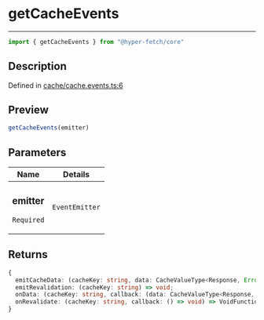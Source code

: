 

# getCacheEvents

<div class="api-docs__separator" data-reactroot="">

---

</div><div class="api-docs__import" data-reactroot="">

```ts
import { getCacheEvents } from "@hyper-fetch/core"
```

</div><div class="api-docs__section">

## Description

</div><div class="api-docs__description"><span class="api-docs__do-not-parse">



</span></div><p class="api-docs__definition">

Defined in [cache/cache.events.ts:6](https://github.com/BetterTyped/hyper-fetch/blob/3f01c37e/packages/core/src/cache/cache.events.ts#L6)

</p><div class="api-docs__section">

## Preview

</div><div class="api-docs__preview fn">

```ts
getCacheEvents(emitter)
```

</div><div class="api-docs__section">

## Parameters

</div><div class="api-docs__parameters"><table><thead><tr><th>Name</th><th>Details</th></tr></thead><tbody><tr param-data="emitter"><td class="api-docs__param-name required">

### emitter 

`Required`

</td><td class="api-docs__param-type">

`EventEmitter`

</td></tr></tbody></table></div><div class="api-docs__section">

## Returns

</div><div class="api-docs__returns">

```ts
{
  emitCacheData: (cacheKey: string, data: CacheValueType<Response, Error>) => void;
  emitRevalidation: (cacheKey: string) => void;
  onData: (cacheKey: string, callback: (data: CacheValueType<Response, Error>) => void) => VoidFunction;
  onRevalidate: (cacheKey: string, callback: () => void) => VoidFunction;
}
```

</div>